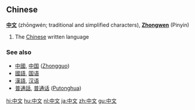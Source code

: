 ==Chinese==
'''[[中]][[文]]''' (zhōngwén; traditional and simplified characters), '''[[Zhongwen]]''' (Pinyin)
# The [[Chinese]] written language

===See also===
*[[中國]], [[中国]] ([[Zhongguo]])
*[[國語]], [[国语]]
*[[漢語]], [[汉语]]
*[[普通話]], [[普通话]] ([[Putonghua]])

[[hi:中文]]
[[hu:中文]]
[[nl:中文]]
[[ja:中文]]
[[zh:中文]]
[[gu:中文]]